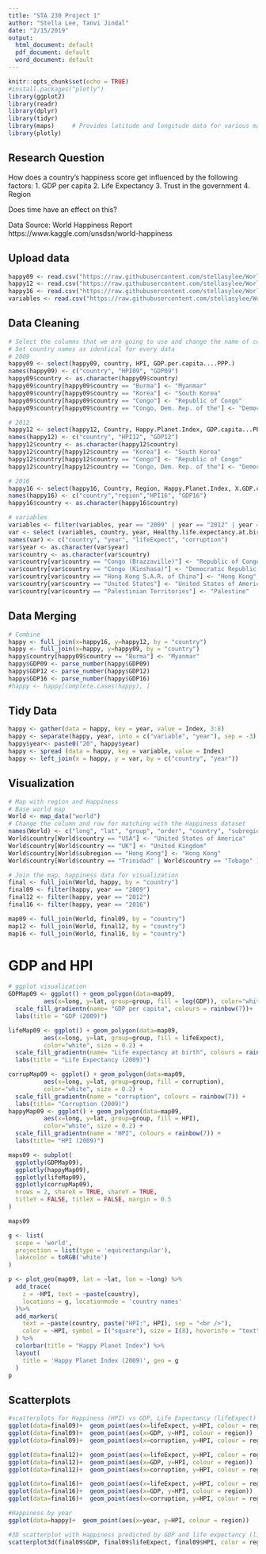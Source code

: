 ```yaml
---
title: "STA 230 Project 1"
author: "Stella Lee, Tanvi Jindal"
date: "2/15/2019"
output:
  html_document: default
  pdf_document: default
  word_document: default
---
```


```r
knitr::opts_chunk$set(echo = TRUE)
#install.packages("plotly")
library(ggplot2)
library(readr)
library(dplyr)
library(tidyr)
library(maps)     # Provides latitude and longitude data for various maps
library(plotly)
```

## Research Question
How does a country’s happiness score get influenced by the following factors:
  1.  GDP per capita
  2. Life Expectancy
  3. Trust in the government
  4. Region

Does time have an effect on this?

Data Source: World Happiness Report 
https://www.kaggle.com/unsdsn/world-happiness

## Upload data
```r
happy09 <- read.csv("https://raw.githubusercontent.com/stellasylee/WorldHappinessData/master/Data/2009HPI.csv")
happy12 <- read.csv("https://raw.githubusercontent.com/stellasylee/WorldHappinessData/master/Data/2012HPI.csv")
happy16 <- read.csv("https://raw.githubusercontent.com/stellasylee/WorldHappinessData/master/Data/2016HPI.csv")
variables <- read.csv("https://raw.githubusercontent.com/stellasylee/WorldHappinessData/master/Data/OtherVariables.csv")
```

## Data Cleaning
```r
# Select the columns that we are going to use and change the name of columns
# Set country names as identical for every data
# 2009
happy09 <- select(happy09, country, HPI, GDP.per.capita....PPP.)
names(happy09) <- c("country", "HPI09", "GDP09")
happy09$country <- as.character(happy09$country)
happy09$country[happy09$country == "Burma"] <- "Myanmar"
happy09$country[happy09$country == "Korea"] <- "South Korea"
happy09$country[happy09$country == "Congo"] <- "Republic of Congo" 
happy09$country[happy09$country == "Congo, Dem. Rep. of the"] <- "Democratic Republic of the Congo"

# 2012
happy12 <- select(happy12, Country, Happy.Planet.Index, GDP.capita...PPP.)
names(happy12) <- c("country", "HPI12", "GDP12")
happy12$country <- as.character(happy12$country)
happy12$country[happy12$country == "Korea"] <- "South Korea"
happy12$country[happy12$country == "Congo"] <- "Republic of Congo" 
happy12$country[happy12$country == "Congo, Dem. Rep. of the"] <- "Democratic Republic of the Congo"

# 2016
happy16 <- select(happy16, Country, Region, Happy.Planet.Index, X.GDP.capita...PPP.. )
names(happy16) <- c("country","region","HPI16", "GDP16")
happy16$country <- as.character(happy16$country)

# variables
variables <- filter(variables, year == "2009" | year == "2012" | year == "2016")
var <- select (variables, country, year, Healthy.life.expectancy.at.birth, Perceptions.of.corruption)
names(var) <- c("country", "year", "lifeExpect", "corruption") 
var$year <- as.character(var$year)
var$country <- as.character(var$country)
var$country[var$country == "Congo (Brazzaville)"] <- "Republic of Congo" 
var$country[var$country == "Congo (Kinshasa)"] <- "Democratic Republic of the Congo"
var$country[var$country == "Hong Kong S.A.R. of China"] <- "Hong Kong"
var$country[var$country == "United States"] <- "United States of America"
var$country[var$country == "Palestinian Territories"] <- "Palestine"
```

## Data Merging  
```r
# Combine
happy <- full_join(x=happy16, y=happy12, by = "country")
happy <- full_join(x=happy, y=happy09, by = "country")
happy$country[happy09$country == "Burma"] <- "Myanmar"
happy$GDP09 <- parse_number(happy$GDP09)
happy$GDP12 <- parse_number(happy$GDP12)
happy$GDP16 <- parse_number(happy$GDP16)
#happy <- happy[complete.cases(happy), ]
```

## Tidy Data
```r
happy <- gather(data = happy, key = year, value = Index, 3:8)
happy <- separate(happy, year, into = c("variable", "year"), sep = -3)
happy$year<- paste0("20", happy$year)
happy <- spread (data = happy, key = variable, value = Index)
happy <- left_join(x = happy, y = var, by = c("country", "year"))
``` 

## Visualization
```r
# Map with region and Happiness
# Base world map
World <- map_data("world")
# Change the column and row for matching with the Happiness dataset
names(World) <- c("long", "lat", "group", "order", "country", "subregion")
World$country[World$country == "USA"] <- "United States of America" 
World$country[World$country == "UK"] <- "United Kingdom" 
World$country[World$subregion == "Hong Kong"] <- "Hong Kong" 
World$country[World$country == "Trinidad" | World$country == "Tobago" ] <- "Trinidad and Tobago" 

# Join the map, happiness data for visualization
final <- full_join(World, happy, by = "country")
final09 <- filter(happy, year == "2009")
final12 <- filter(happy, year == "2012")
final16 <- filter(happy, year == "2016")

map09 <- full_join(World, final09, by = "country")
map12 <- full_join(World, final12, by = "country")
map16 <- full_join(World, final16, by = "country")
```

# GDP and HPI
```r
# ggplot visualization
GDPMap09 <- ggplot() + geom_polygon(data=map09, 
          aes(x=long, y=lat, group=group, fill = log(GDP)), color="white", size = 0.2) +
  scale_fill_gradientn(name= "GDP per capita", colours = rainbow(7))+
  labs(title = "GDP (2009)")

lifeMap09 <- ggplot() + geom_polygon(data=map09, 
          aes(x=long, y=lat, group=group, fill = lifeExpect), 
          color="white", size = 0.2) + 
  scale_fill_gradientn(name= "Life expectancy at birth", colours = rainbow(7))+
  labs(title = "Life Expectancy (2009)")

corrupMap09 <- ggplot() + geom_polygon(data=map09, 
          aes(x=long, y=lat, group=group, fill = corruption), 
          color="white", size = 0.2) + 
  scale_fill_gradientn(name = "corruption", colours = rainbow(7)) +
  labs(title= "Corruption (2009)")  
happyMap09 <- ggplot() + geom_polygon(data=map09, 
          aes(x=long, y=lat, group=group, fill = HPI), 
          color="white", size = 0.2) + 
  scale_fill_gradientn(name = "HPI", colours = rainbow(7)) +
  labs(title= "HPI (2009)")

```

```r
maps09 <- subplot(
  ggplotly(GDPMap09),
  ggplotly(happyMap09),
  ggplotly(lifeMap09),
  ggplotly(corrupMap09),
  nrows = 2, shareX = TRUE, shareY = TRUE,
  titleY = FALSE, titleX = FALSE, margin = 0.5
) 

maps09
```

```r
g <- list(
  scope = 'world',
  projection = list(type = 'equirectangular'),
  lakecolor = toRGB('white')
)

p <- plot_geo(map09, lat = ~lat, lon = ~long) %>%
  add_trace(
    z = ~HPI, text = ~paste(country), 
    locations = g, locationmode = 'country names'
  )%>%
  add_markers(
    text = ~paste(country, paste("HPI:", HPI), sep = "<br />"),
    color = ~HPI, symbol = I("square"), size = I(8), hoverinfo = "text"
  ) %>%
  colorbar(title = "Happy Planet Index") %>%
  layout(
    title = 'Happy Planet Index (2009)', geo = g
  )
p
```
 
## Scatterplots
```r
#scatterplots for Happiness (HPI) vs GDP, Life Expectancy (lifeExpect) and corruption for three years
ggplot(data=final09)+  geom_point(aes(x=lifeExpect, y=HPI, colour = region))
ggplot(data=final09)+  geom_point(aes(x=GDP, y=HPI, colour = region))
ggplot(data=final09)+  geom_point(aes(x=corruption, y=HPI, colour = region))

ggplot(data=final12)+  geom_point(aes(x=lifeExpect, y=HPI, colour = region))
ggplot(data=final12)+  geom_point(aes(x=GDP, y=HPI, colour = region))
ggplot(data=final12)+  geom_point(aes(x=corruption, y=HPI, colour = region))

ggplot(data=final16)+  geom_point(aes(x=lifeExpect, y=HPI, colour = region))
ggplot(data=final16)+  geom_point(aes(x=GDP, y=HPI, colour = region))
ggplot(data=final16)+  geom_point(aes(x=corruption, y=HPI, colour = region))

#Happiness by year
ggplot(data=happy)+  geom_point(aes(x=year, y=HPI, colour = region))

#3D scatterplot with Happiness predicted by GDP and life expectancy (lifeExpect)
scatterplot3d(final09$GDP, final09$lifeExpect, final09$HPI, color = region, type = "h", main="3D Scatter Plot", xlab = "GDP", ylab = "Life Expectancy", zlab = "Happiness")
```

